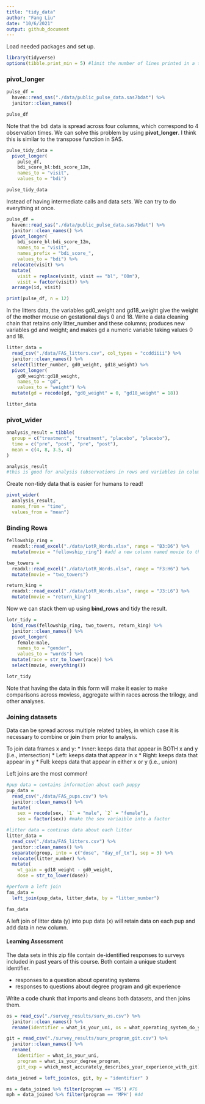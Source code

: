 ```yaml
---
title: "tidy_data"
author: "Fang Liu"
date: "10/6/2021"
output: github_document
---
```


Load needed packages and set up.
```r
library(tidyverse)
options(tibble.print_min = 5) #limit the number of lines printed in a tibble 
```

### pivot_longer
```r
pulse_df = 
  haven::read_sas("./data/public_pulse_data.sas7bdat") %>%
  janitor::clean_names()

pulse_df
```


Note that the bdi data is spread across four columns, which correspond to 4 observation times. We can solve this problem by using **pivot_longer**. I think this is similar to the transpose function in SAS.
```r
pulse_tidy_data = 
  pivot_longer(
    pulse_df, 
    bdi_score_bl:bdi_score_12m,
    names_to = "visit", 
    values_to = "bdi")

pulse_tidy_data
```

Instead of having intermediate calls and data sets. We can try to do everything at once. 
```r
pulse_df = 
  haven::read_sas("./data/public_pulse_data.sas7bdat") %>%
  janitor::clean_names() %>%
  pivot_longer(
    bdi_score_bl:bdi_score_12m,
    names_to = "visit", 
    names_prefix = "bdi_score_",
    values_to = "bdi") %>%
  relocate(visit) %>%
  mutate(
    visit = replace(visit, visit == "bl", "00m"),
    visit = factor(visit)) %>%
  arrange(id, visit)

print(pulse_df, n = 12)
```

In the litters data, the variables gd0_weight and gd18_weight give the weight of the mother mouse on gestational days 0 and 18. Write a data cleaning chain that retains only litter_number and these columns; produces new variables gd and weight; and makes gd a numeric variable taking values 0 and 18.
```r
litter_data = 
  read_csv("./data/FAS_litters.csv", col_types = "ccddiiii") %>% 
  janitor::clean_names() %>%
  select(litter_number, gd0_weight, gd18_weight) %>% 
  pivot_longer(
    gd0_weight:gd18_weight,
    names_to = "gd", 
    values_to = "weight") %>% 
  mutate(gd = recode(gd, "gd0_weight" = 0, "gd18_weight" = 18))

litter_data
```


### pivot_wider
```r
analysis_result = tibble(
  group = c("treatment", "treatment", "placebo", "placebo"),
  time = c("pre", "post", "pre", "post"),
  mean = c(4, 8, 3.5, 4)
)

analysis_result 
#this is good for analysis (observations in rows and variables in columns) but not human friendly 
```

Create non-tidy data that is easier for humans to read! 
```r
pivot_wider(
  analysis_result, 
  names_from = "time", 
  values_from = "mean") 
```

### Binding Rows
```r
fellowship_ring = 
  readxl::read_excel("./data/LotR_Words.xlsx", range = "B3:D6") %>%
  mutate(movie = "fellowship_ring") #add a new column named movie to the end of the table/data frame

two_towers = 
  readxl::read_excel("./data/LotR_Words.xlsx", range = "F3:H6") %>%
  mutate(movie = "two_towers")

return_king = 
  readxl::read_excel("./data/LotR_Words.xlsx", range = "J3:L6") %>%
  mutate(movie = "return_king")
```

Now we can stack them up using **bind_rows** and tidy the result.
```r
lotr_tidy = 
  bind_rows(fellowship_ring, two_towers, return_king) %>%
  janitor::clean_names() %>%
  pivot_longer(
    female:male,
    names_to = "gender", 
    values_to = "words") %>%
  mutate(race = str_to_lower(race)) %>% 
  select(movie, everything()) 

lotr_tidy
```
Note that having the data in this form will make it easier to make comparisons across moviess, aggregate within races across the trilogy, and other analyses. 

### Joining datasets

Data can be spread across multiple related tables, in which case it is necessary to combine or **join** them prior to analysis. 

To join data frames x and y: 
* Inner: keeps data that appear in BOTH x and y (i.e., intersection)
* Left: keeps data that appear in x
* Right: keeps data that appear in y
* Full: keeps data that appear in either x or y (i.e., union)

Left joins are the most common!
```r
#pup data = contains information about each puppy
pup_data = 
  read_csv("./data/FAS_pups.csv") %>%
  janitor::clean_names() %>%
  mutate(
    sex = recode(sex, `1` = "male", `2` = "female"),
    sex = factor(sex)) #make the sex variaible into a factor 

#litter data = continas data about each litter
litter_data = 
  read_csv("./data/FAS_litters.csv") %>%
  janitor::clean_names() %>%
  separate(group, into = c("dose", "day_of_tx"), sep = 3) %>%
  relocate(litter_number) %>%
  mutate(
    wt_gain = gd18_weight - gd0_weight,
    dose = str_to_lower(dose))

#perform a left join
fas_data = 
  left_join(pup_data, litter_data, by = "litter_number")

fas_data
```
A left join of litter data (y) into pup data (x) will retain data on each pup and add data in new column.


#### Learning Assessment
The data sets in this zip file contain de-identified responses to surveys included in past years of this course. Both contain a unique student identifier. 

* responses to a question about operating systems   
* responses to questions about degree program and git experience

Write a code chunk that imports and cleans both datasets, and then joins them.
```r
os = read_csv("./survey_results/surv_os.csv") %>%
  janitor::clean_names() %>% 
  rename(identifier = what_is_your_uni, os = what_operating_system_do_you_use)

git = read_csv("./survey_results/surv_program_git.csv") %>% 
  janitor::clean_names() %>% 
  rename(
    identifier = what_is_your_uni,
    program = what_is_your_degree_program,
    git_exp = which_most_accurately_describes_your_experience_with_git)

data_joined = left_join(os, git, by = "identifier" )
```

```r
ms = data_joined %>% filter(program == 'MS') #76
mph = data_joined %>% filter(program == 'MPH') #44
```

